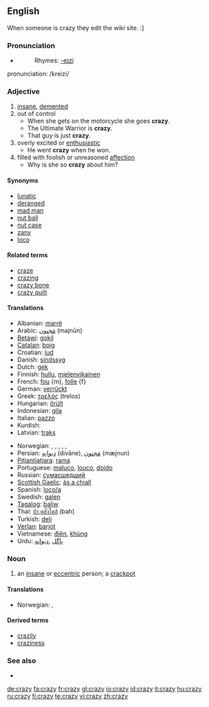 ==English==
When someone is crazy they edit the wiki site. :]

===Pronunciation===
*{{audio|en-us-crazy.ogg|Audio (US)}}
*:Rhymes: [[Rhymes:English:-eɪzi|-eɪzi]]
pronunciation: /kreizi/

===Adjective===
{{en-adj|craz|ier}}

# [[insane]], [[demented]]
# out of control
#*When she gets on the motorcycle she goes '''crazy'''.
#*The Ultimate Warrior is '''crazy'''.
#*That guy is just '''crazy'''.
# overly excited or [[enthusiastic]]
#*He went '''crazy''' when he won.
# filled with foolish or unreasoned [[affection]]
#* Why is she so '''crazy''' about him?

====Synonyms====
*[[lunatic]]
*[[deranged]]
*[[mad man]]
*[[nut ball]]
*[[nut case]]
*[[zany]]
*[[loco]]

====Related terms====
*[[craze]]
*[[crazing]]
*[[crazy bone]]
*[[crazy quilt]]

====Translations====
{{trans-top|crazy (undifferentitated)}}
*Albanian: [[marrë]]
*Arabic: [[مَجنون]] (majnūn)
*[[Betawi]]: [[gokil]]
*[[Catalan]]: [[boig]]
*Croatian: [[lud]]
*Danish: [[sindssyg]]
*Dutch: [[gek]]
*Finnish: [[hullu]], [[mielenvikainen]]
*French: [[fou]] {m}, [[folle]] {f}
*German: [[verrückt]]
*Greek: [[τρελός]] (trelos)
*Hungarian: [[őrült]]
*Indonesian: [[gila]]
*Italian: [[pazzo]]
*Kurdish: {{KUchar|[[شێت]]}}
*Latvian: [[traks]]
{{trans-mid}}
*Norwegian: {{t-|no|gal}}, {{t-|no|galen}}, {{t-|no|gæren}}, {{t-|no|sinnsyk}}, {{t-|no|sprø}}, {{t-|no|vanvittig}}
*Persian: [[ديوانِه]] (divāne),  [[مَجنون]] (mæjnun)
*[[Pitjantjatjara]]: [[rama]]
*Portuguese: [[maluco]], [[louco]], [[doido]]
*Russian: [[сумасшедший]]
*[[Scottish Gaelic]]: [[às a chiall]]
*Spanish: [[loco/a]]
*Swedish: [[galen]]
*[[Tagalog]]: [[baliw]]
*Thai: [[บ้า,คลั่งใคล้]] (bah)
*Turkish: [[deli]]
*[[Verlan]]: [[barjot]]
*Vietnamese: [[điên]], [[khùng]]
*Urdu: [[پاگل]] ,[[دیوانه]]
{{trans-bottom}}

===Noun===
{{en-noun|crazies}}

# an [[insane]]  or [[eccentric]] person; a [[crackpot]]

====Translations====
{{trans-top|an insane or eccentric person}}
*Norwegian: {{t-|no|galning|m}}, {{t-|no|gærning|m}}
{{trans-mid}}
{{trans-bottom}}

====Derived terms====
*[[crazily]]
*[[craziness]]

===See also===
*{{pedialite}}

[[de:crazy]]
[[fa:crazy]]
[[fr:crazy]]
[[gl:crazy]]
[[io:crazy]]
[[id:crazy]]
[[it:crazy]]
[[hu:crazy]]
[[ru:crazy]]
[[fi:crazy]]
[[te:crazy]]
[[vi:crazy]]
[[zh:crazy]]